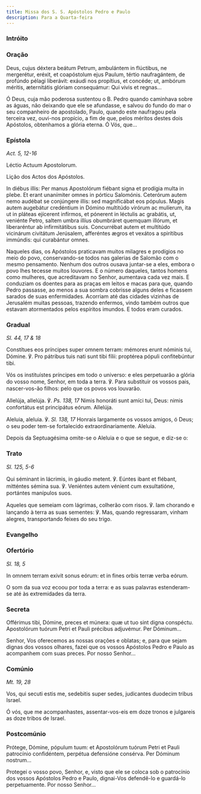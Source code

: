 ```yaml
---
title: Missa dos S. S. Apóstolos Pedro e Paulo
description: Para a Quarta-feira
---
```



### Intróito

<LinkCard href="/missal/santos/11-30#intróito" title="S. André, Apóstolo" />

### Oração

<div class="side-by-side not-content">

Deus, cujus déxtera beátum Petrum, ambulántem in flúctibus, ne mergerétur, eréxit, et coapóstolum ejus Paulum, tértio naufragántem, de profúndo pélagi liberávit: exáudi nos propítius, et concéde; ut, ambórum méritis, æternitátis glóriam consequámur: Qui vivis et regnas...

Ó Deus, cuja mão poderosa sustentou o B. Pedro quando caminhava sobre as águas, não deixando que ele se afundasse, e salvou do fundo do mar o seu companheiro de apostolado, Paulo, quando este naufragou pela terceira vez, ouvi-nos propício, a fim de que, pelos méritos destes dois Apóstolos, obtenhamos a glória eterna. Ó Vós, que...

</div>

### Epístola

<em>Act. 5, 12-16</em>

<div class="side-by-side not-content">

Léctio Actuum Apostolorum.

Lição dos Actos dos Apóstolos.

In diébus illis: Per manus Apostolórum fiébant signa et prodígia multa in plebe. Et erant unanímiter omnes in pórticu Salomónis. Ceterórum autem nemo audébat se conjúngere illis: sed magnificábat eos pópulus. Magis autem augebátur credéntium in Dómino multitúdo virórum ac mulíerum, ita ut in pláteas ejícerent infírmos, et pónerent in léctulis ac grabátis, ut, veniénte Petro, saltem umbra illíus obumbráret quemquam illórum, et liberaréntur ab infirmitátibus suis. Concurrébat autem et multitúdo vicinárum civitátum Jerúsalem, afferéntes ægros et vexátos a spirítibus immúndis: qui curabántur omnes.

Naqueles dias, os Apóstolos praticavam muitos milagres e prodígios no meio do povo, conservando-se todos nas galerias de Salomão com o mesmo pensamento. Nenhum dos outros ousava juntar-se a eles, embora o povo lhes tecesse muitos louvores. E o número daqueles, tantos homens como mulheres, que acreditavam no Senhor, aumentava cada vez mais. E conduziam os doentes para as praças em leitos e macas para que, quando Pedro passasse, ao menos a sua sombra cobrisse alguns deles e ficassem sarados de suas enfermidades. Acorriam até das cidades vizinhas de Jerusalém muitas pessoas, trazendo enfermos, vindo também outros que estavam atormentados pelos espíritos imundos. E todos eram curados.

</div>

### Gradual

<em>Sl. 44, 17 & 18</em>

<div class="side-by-side not-content">

Constítues eos príncipes super omnem terram: mémores erunt nóminis tui, Dómine. ℣. Pro pátribus tuis nati sunt tibi fílii: proptérea pópuli confitebúntur tibi.

Vós os instituístes príncipes em todo o universo: e eles perpetuarão a glória do vosso nome, Senhor, em toda a terra. ℣. Para substituir os vossos pais, nascer-vos-ão filhos: pelo que os povos vos louvarão.

Allelúja, allelúja. ℣. <em>Ps. 138, 17</em> Nimis honoráti sunt amíci tui, Deus: nimis confortátus est principátus eórum. Allelúja.

Aleluia, aleluia. ℣. <em>Sl. 138, 17</em> Honrais largamente os vossos amigos, ó Deus; o seu poder tem-se fortalecido extraordinariamente. Aleluia.

</div>

<aside>
  Depois da Septuagésima omite-se o Aleluia e o que se segue, e diz-se o:
</aside>

### Trato

<em>Sl. 125, 5-6</em>

<div class="side-by-side not-content">

Qui séminant in lácrimis, in gáudio metent. ℣. Eúntes ibant et flébant, mitténtes sémina sua. ℣. Veniéntes autem vénient cum exsultatióne, portántes manípulos suos.

Aqueles que semeiam com lágrimas, colherão com risos. ℣. Iam chorando e lançando à terra as suas sementes: ℣. Mas, quando regressaram, vinham alegres, transportando feixes do seu trigo.

</div>

### Evangelho

<LinkCard
  href="/missal/comum/16abades#evangelho"
  title="Abades - Missa Os justi"
/>

### Ofertório

<em>Sl. 18, 5</em>

<div class="side-by-side not-content">

In omnem terram exivit sonus eórum: et in fines orbis terræ verba eórum.

O som da sua voz ecoou por toda a terra: e as suas palavras estenderam-se até às extremidades da terra.

</div>

### Secreta

<div class="side-by-side not-content">

Offérimus tibi, Dómine, preces et múnera: quæ ut tuo sint digna conspéctu. Apostolórum tuórum Petri et Pauli précibus adjuvémur. Per Dóminum...

Senhor, Vos oferecemos as nossas orações e oblatas; e, para que sejam dignas dos vossos olhares, fazei que os vossos Apóstolos Pedro e Paulo as acompanhem com suas preces. Por nosso Senhor...

</div>

### Comúnio

<em>Mt. 19, 28</em>

<div class="side-by-side not-content">

Vos, qui secuti estis me, sedebitis super sedes, judicantes duodecim tribus Israel.

Ó vós, que me acompanhastes, assentar-vos-eis em doze tronos e julgareis as doze tribos de Israel.

</div>

### Postcomúnio

<div class="side-by-side not-content">

Prótege, Dómine, pópulum tuum: et Apostolórum tuórum Petri et Pauli patrocínio confidéntem, perpétua defensióne consérva. Per Dóminum nostrum...

Protegei o vosso povo, Senhor, e, visto que ele se coloca sob o patrocínio dos vossos Apóstolos Pedro e Paulo, dignai-Vos defendê-lo e guardá-lo perpetuamente. Por nosso Senhor...

</div>
